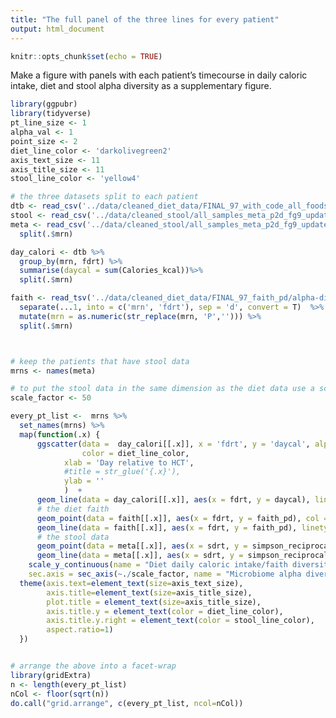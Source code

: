 ```yaml
---
title: "The full panel of the three lines for every patient"
output: html_document
---
```


```r
knitr::opts_chunk$set(echo = TRUE) 
```

Make a figure with panels with each patient's timecourse in daily caloric intake, diet and stool alpha diversity as a supplementary figure.

```r
library(ggpubr)
library(tidyverse)
pt_line_size <- 1
alpha_val <- 1
point_size <- 2
diet_line_color <- 'darkolivegreen2'
axis_text_size <- 11
axis_title_size <- 11
stool_line_color <- 'yellow4'
```


```r
# the three datasets split to each patient
dtb <- read_csv('../data/cleaned_diet_data/FINAL_97_with_code_all_foods_drt_with_EN_finalized.csv')
stool <- read_csv('../data/cleaned_stool/all_samples_meta_p2d_fg9_updated.csv')
meta <- read_csv('../data/cleaned_stool/all_samples_meta_p2d_fg9_updated.csv')%>% 
  split(.$mrn)

day_calori <- dtb %>% 
  group_by(mrn, fdrt) %>% 
  summarise(daycal = sum(Calories_kcal))%>% 
  split(.$mrn)

faith <- read_tsv('../data/cleaned_diet_data/FINAL_97_faith_pd/alpha-diversity.tsv') %>% 
  separate(...1, into = c('mrn', 'fdrt'), sep = 'd', convert = T)  %>% 
  mutate(mrn = as.numeric(str_replace(mrn, 'P',''))) %>% 
  split(.$mrn)



# keep the patients that have stool data
mrns <- names(meta)
```

```r
# to put the stool data in the same dimension as the diet data use a scaling factor to bring them to same level when plotting the y but then show on the  y axis scale that they are different
scale_factor <- 50

every_pt_list <-  mrns %>% 
  set_names(mrns) %>% 
  map(function(.x) {
      ggscatter(data =  day_calori[[.x]], x = 'fdrt', y = 'daycal', alpha = alpha_val, size = point_size, 
                color = diet_line_color,
            xlab = 'Day relative to HCT',
            #title = str_glue('{.x}'),
            ylab = ''
            )  +
      geom_line(data = day_calori[[.x]], aes(x = fdrt, y = daycal), linetype = 'solid', size = pt_line_size, col = diet_line_color) +
      # the diet faith 
      geom_point(data = faith[[.x]], aes(x = fdrt, y = faith_pd), col = diet_line_color, size = point_size) +
      geom_line(data = faith[[.x]], aes(x = fdrt, y = faith_pd), linetype = 'dashed', size = pt_line_size, col = diet_line_color) +
      # the stool data
      geom_point(data = meta[[.x]], aes(x = sdrt, y = simpson_reciprocal*scale_factor), col = stool_line_color, size = point_size, shape = 'triangle') +
      geom_line(data = meta[[.x]], aes(x = sdrt, y = simpson_reciprocal*scale_factor), linetype = 'solid', size = pt_line_size, col = stool_line_color) +
    scale_y_continuous(name = "Diet daily caloric intake/faith diversity", 
    sec.axis = sec_axis(~./scale_factor, name = "Microbiome alpha diversity")) +
  theme(axis.text=element_text(size=axis_text_size),
        axis.title=element_text(size=axis_title_size),
        plot.title = element_text(size=axis_title_size),
        axis.title.y = element_text(color = diet_line_color),
        axis.title.y.right = element_text(color = stool_line_color),
        aspect.ratio=1)
  })



```
```r
# arrange the above into a facet-wrap
library(gridExtra)
n <- length(every_pt_list)
nCol <- floor(sqrt(n))
do.call("grid.arrange", c(every_pt_list, ncol=nCol))
```

